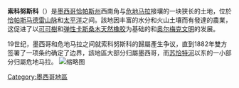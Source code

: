 {{Expand language|1=en|time=2020-08-10T15:59:21+00:00}}
{{Coord|15|18|56.14|N|92|43|35.01|W|region:MX|display=title}}
'''索科努斯科'''（{{lang-es|Soconusco}}）是[[墨西哥|墨西哥]][[恰帕斯州|恰帕斯州]]西南角与[[危地马拉|危地马拉]]接壤的一块狭长的土地，位於[[恰帕斯马德雷山脉|恰帕斯马德雷山脉]]和[[太平洋|太平洋]]之间。該地因丰富的水分和火山土壤而有發達的農業，这促进了以[[可可樹|可可樹]]和[[弹性卡斯桑木|弹性卡斯桑木]][[天然橡胶|天然橡胶]]为基础的{{en-link|莫卡亚|Mokaya}}和[[奥尔梅克文明|奥尔梅克文明]]的发展。

19世纪，墨西哥和危地马拉之间就索科努斯科的歸屬產生争议，直到1882年雙方签署了一项条约确定了边界，該地區大部分归屬墨西哥，而[[苏恰特河|苏恰特河]]以东的一小部分归屬危地马拉。
[[File:Soconusco.png|缩略图]]        

[[Category:墨西哥地區|Category:墨西哥地區]]